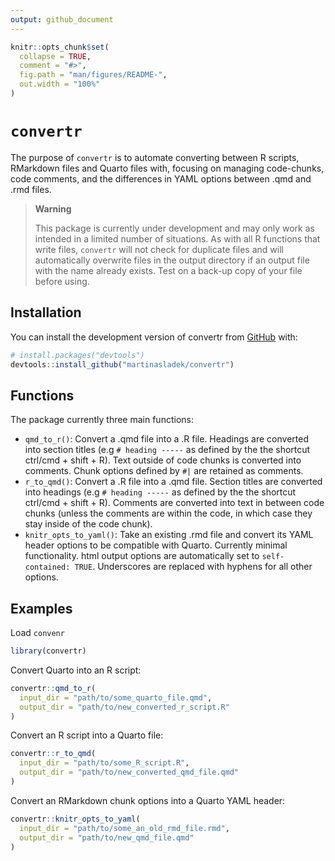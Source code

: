 ```yaml
---
output: github_document
---
```


<!-- README.md is generated from README.Rmd. Please edit that file -->

```r
knitr::opts_chunk$set(
  collapse = TRUE,
  comment = "#>",
  fig.path = "man/figures/README-",
  out.width = "100%"
)
```

# `convertr`

<!-- badges: start -->
<!-- badges: end -->

The purpose of `convertr` is to automate converting between R scripts, RMarkdown files and Quarto files with, focusing on managing code-chunks, code comments, and the differences in YAML options between .qmd and .rmd files. 

> **Warning**   
>
> This package is currently under development and may only work as intended in a limited number of situations. As with all R functions that write files, `convertr` will not check for duplicate files and will automatically overwrite files in the output directory if an output file with the name already exists. Test on a back-up copy of your file before using.  


## Installation

You can install the development version of convertr from [GitHub](https://github.com/) with:

``` r
# install.packages("devtools")
devtools::install_github("martinasladek/convertr")
```

## Functions

The package currently three main functions: 

- `qmd_to_r()`: Convert a .qmd file into a .R file. Headings are converted into section titles (e.g `# heading -----` as defined by the the shortcut ctrl/cmd + shift + R). Text outside of code chunks is converted into comments. Chunk options defined by `#|` are retained as comments.  
- `r_to_qmd()`: Convert a .R file into a .qmd file. Section titles are converted into headings (e.g `# heading -----` as defined by the the shortcut ctrl/cmd + shift + R). Comments are converted into text in between code chunks (unless the comments are within the code, in which case they stay inside of the code chunk).  
- `knitr_opts_to_yaml()`: Take an existing .rmd file and convert its YAML header options to be compatible with Quarto. Currently minimal functionality. html output options are automatically set to `self-contained: TRUE`. Underscores are replaced with hyphens for all other options.

## Examples

Load `convenr`

```r
library(convertr)
```

Convert Quarto into an R script: 

```r
convertr::qmd_to_r(
  input_dir = "path/to/some_quarto_file.qmd",
  output_dir = "path/to/new_converted_r_script.R"
)
```

Convert an R script into a Quarto file:

```r
convertr::r_to_qmd(
  input_dir = "path/to/some_R_script.R",
  output_dir = "path/to/new_converted_qmd_file.qmd"
)
```

Convert an RMarkdown chunk options into a Quarto YAML header: 

```r
convertr::knitr_opts_to_yaml(
  input_dir = "path/to/some_an_old_rmd_file.rmd",
  output_dir = "path/to/new_qmd_file.qmd"
)
```



